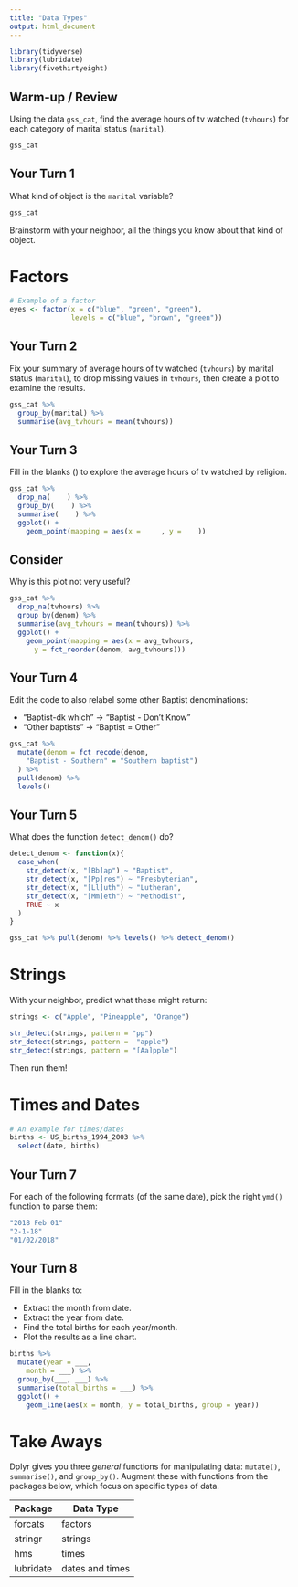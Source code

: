 ```yaml
---
title: "Data Types"
output: html_document
---
```


```r
library(tidyverse)
library(lubridate)
library(fivethirtyeight)
```

## Warm-up / Review

Using the data `gss_cat`, find the average hours of tv watched (`tvhours`) for each category of marital status (`marital`).

```r
gss_cat
```

## Your Turn 1

What kind of object is the `marital` variable?  

```r
gss_cat
```

Brainstorm with your neighbor, all the things you know about that kind of object.

# Factors

```r
# Example of a factor
eyes <- factor(x = c("blue", "green", "green"), 
               levels = c("blue", "brown", "green"))
```

## Your Turn 2

Fix your summary of average hours of tv watched (`tvhours`) by marital status (`marital`), to drop missing values in `tvhours`, then create a plot to examine the results.

```r
gss_cat %>%
  group_by(marital) %>% 
  summarise(avg_tvhours = mean(tvhours)) 
```

## Your Turn 3

Fill in the blanks (`   `) to explore the average hours of tv watched by religion.

```r
gss_cat %>%
  drop_na(    ) %>%
  group_by(    ) %>%
  summarise(    ) %>%
  ggplot() +
    geom_point(mapping = aes(x =     , y =    ))
```

## Consider

Why is this plot not very useful?

```r
gss_cat %>%
  drop_na(tvhours) %>%
  group_by(denom) %>%
  summarise(avg_tvhours = mean(tvhours)) %>%
  ggplot() +
    geom_point(mapping = aes(x = avg_tvhours,
      y = fct_reorder(denom, avg_tvhours)))
```

## Your Turn 4

Edit the code to also relabel some other Baptist denominations:

* "Baptist-dk which" -> "Baptist - Don't Know"    
* "Other baptists" -> "Baptist = Other"

```r
gss_cat %>%
  mutate(denom = fct_recode(denom,
    "Baptist - Southern" = "Southern baptist")
  ) %>%
  pull(denom) %>%
  levels()
```

## Your Turn 5

What does the function `detect_denom()` do?

```r
detect_denom <- function(x){
  case_when(
    str_detect(x, "[Bb]ap") ~ "Baptist", 
    str_detect(x, "[Pp]res") ~ "Presbyterian",
    str_detect(x, "[Ll]uth") ~ "Lutheran",
    str_detect(x, "[Mm]eth") ~ "Methodist",
    TRUE ~ x
  )
}

gss_cat %>% pull(denom) %>% levels() %>% detect_denom()
```

# Strings

With your neighbor, predict what these might return:

```r
strings <- c("Apple", "Pineapple", "Orange")

str_detect(strings, pattern = "pp")
str_detect(strings, pattern =  "apple")
str_detect(strings, pattern = "[Aa]pple")
```

Then run them!

# Times and Dates

```r
# An example for times/dates
births <- US_births_1994_2003 %>%
  select(date, births)
```

## Your Turn 7

For each of the following formats (of the same date), pick the right `ymd()` function to parse them:

```r
"2018 Feb 01"
"2-1-18"
"01/02/2018"
```

## Your Turn 8

Fill in the blanks to:

* Extract the month from date. 
* Extract the year from date.
* Find the total births for each year/month.
* Plot the results as a line chart.

```r
births %>%
  mutate(year = ___,
    month = ___) %>%
  group_by(___, ___) %>%
  summarise(total_births = ___) %>%
  ggplot() + 
    geom_line(aes(x = month, y = total_births, group = year))
```


# Take Aways

Dplyr gives you three _general_ functions for manipulating data: `mutate()`, `summarise()`, and `group_by()`. Augment these with functions from the packages below, which focus on specific types of data.

Package   | Data Type
--------- | --------
forcats   | factors
stringr   | strings
hms       | times
lubridate | dates and times

<!-- This file by Charlotte Wickham is licensed under a Creative Commons Attribution 4.0 International License, adapted from the orignal work at https://github.com/rstudio/master-the-tidyverse by RStudio. -->
